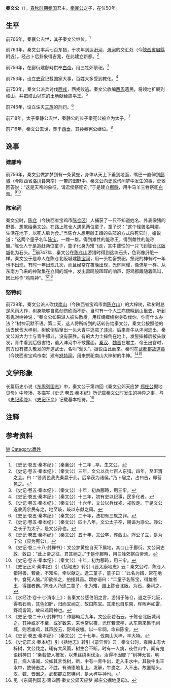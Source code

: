 {{Infobox 先秦人物
|名称=秦文公
|图像=
|图说=
|别称=
|姓=嬴
|氏=秦
|名=康
|字=
|别名=
|别字=
|谥号=文公
|时代=春秋
|国家=秦国
|身份=秦国君主
|出生日期=
|逝世日期=前716年
|在位年代=前766年—前716年
|父=秦襄公
|母=
|正妻=
|妾=
|夫=
|子女=秦静公
|太子=秦静公→秦宪公
|都城=汧→汧渭之会
|居所=西垂宫<ref name="秦始皇">《史记·卷六·秦始皇本纪》：文公立，居西垂宫。五十年死，葬西垂。</ref>
|墓葬=西垂
}}

'''秦文公'''（{{bd|？||前716年||Q}}），[[春秋时期|春秋时期]][[秦国|秦国]]君主。[[秦襄公|秦襄公]]之子，在位50年。

== 生平 ==
前766年，秦襄公去世，其子秦文公继位。<ref>《史记·卷五·秦本纪》：（秦襄公）十二年…卒。生文公。</ref>

前763年，秦文公率兵七百东猎，于次年到达[[汧河|汧河]]、[[渭河|渭河]]的交汇处（今[[陝西省|陝西省]][[眉縣|眉縣]]附近）。经占卜后卦象得吉兆，在此建立新都。<ref>《史记·卷五·秦本纪》：（秦文公）三年，文公以兵七百人东猎。四年，至汧渭之会。曰：“昔周邑我先秦嬴于此，后卒获为诸侯。”乃卜居之，占曰吉，即营邑之。</ref>

前756年，在鄜衍建鄜畤供奉[[白帝|白帝]]，用三牲郊祭祀。<ref>《史记·卷五·秦本纪》：（秦文公）十年，初為鄜畤，用三牢。</ref>

前753年，设立[[史官|史官]]记载国家大事，百姓大多受到教化。<ref>《史记·卷五·秦本纪》：（秦文公）十三年，初有史以纪事，民多化者。</ref>

前750年，秦文公派兵讨伐[[西戎|西戎]]，西戎败逃。秦文公收编[[西周|西周]]遗民，将领地扩展到[[岐山縣|岐山]]，并把岐山以东的土地献给[[周平王|周平王]]。<ref>《史记·卷五·秦本纪》：（秦文公）十六年，文公以兵伐戎，戎败走。于是文公遂收周余民有之，地至岐，岐以东献之周。</ref>

前746年，设立诛灭[[三族|三族]]的刑罚。<ref>《史记·卷五·秦本纪》：（秦文公）二十年，法初有三族之罪。</ref>

前718年，太子[[秦静公|秦静公]]去世，秦静公的长子[[秦宪公|秦宪公]]被立为太子。<ref>《史记·卷五·秦本纪》：（秦文公）四十八年，文公太子卒，赐谥为竫公。竫公之长子为太子，是文公孙也。</ref>

前716年，秦文公去世，葬于[[西垂|西垂]]{{NoteTag|《史记·卷五·秦本纪》记载为西山。<ref name="秦始皇"/>而关于西山的位置，《史记集解·秦本纪》记载为陇西郡的西县，即西垂陵园。<ref>《史记集解·秦本纪》引徐廣曰：皇甫謐云葬於西山，在今隴西之西縣。</ref>而《史记正义·秦本纪》则记载为陕西省宝鸡市陈仓区西北的秦陵山，又称西山大麓。<ref>《史记正义·秦本纪》引《括地志》：秦宁（应为宪）公墓在岐州陈仓县西北三十七里秦陵山。帝王世纪云秦宁（应为宪）公葬西山大麓，故号秦陵山也。按：文公亦葬西山，盖秦陵山也。</ref>}}，其孙秦宪公继位。<ref>《史记·卷五·秦本纪》：（秦文公）五十年，文公卒，葬西山。竫公子立，是为宁公（应为宪公）。</ref>

== 逸事 ==
=== 建鄜畤 ===
前756年，秦文公做梦梦到有一条黄蛇，身体从天上下垂到地面，嘴巴一直伸到[[鄜城|鄜城]]（今陕西省[[洛川县|洛川县]]東南）一带的田野中。秦文公向[[史敦|史敦]]询问梦中发生的事，史敦回答说：“这是天帝的象征，请君侯祭祀它。”于是建立[[鄜畤|鄜畤]]，用牛马羊三牲祭祀[[白帝|白帝]]。<ref>《史记·卷二十八·封禅书》：文公梦黄蛇自天下属地，其口止于鄜衍。文公问史敦，敦曰：“此上帝之征，君其祠之。”于是作鄜畤，用三牲郊祭白帝焉。</ref><ref>《史记·卷五·秦本纪》：（秦文公）十年，初为鄜畤，用三牢。</ref>

=== 陈宝祠 ===
秦文公时，[[陈仓|陈仓]]（今陕西省宝鸡市[[陈仓区|陈仓区]]）人捕获了一只不知道姓名、外表像猪的野兽，想献给秦文公。在路上陈仓人遇见两位童子，童子说：“这个怪兽名叫媦，生活在地下，以死人脑为食。”当陈仓人想用敲击媦的头部的方式杀死它时，媦说道：“这两个童子名叫[[陈宝|陈宝]]，一雌一雄。得到雄性的能称王，得到雌性的能称霸。”陈仓人于是追赶两位童子，童子化身为雉飞走，其中雌性的一只飞到陈仓[[北阪城|北阪城]]化为石头。<ref>《史记正义·秦本纪》引《括地志》转引《晋太康地志》云：秦文公时，陈仓人猎得兽，若彘，不知名，牵以献之。逢二童子，童子曰：“此名为媦，常在地中，食死人脑。”即欲杀之，拍捶其首。媦亦语曰：“二童子名陈宝，得雄者王，得雌者霸。”陈仓人乃逐二童子，化为雉，雌上陈仓北阪，为石，秦祠之。</ref>前747年，秦文公在[[陈仓山|陈仓山]]游猎时得到这块石头，色彩像肝脏一样。秦文公于是命人在陈仓北阪城建[[陈宝祠|陈宝祠]]，用一头牲畜祭祀。祭祀的神有时一年也不出现，有时一年出现几次，而且经常在夜晚出现，光辉照耀，像流星一样。从东南方飞来的神聚集在立祠的城中，发出雷鸣般晖晖的响声，野鸡都跟随着鸣叫，因此称作“鸡鸣神”。<ref>《水经注·卷十七·渭水上》：昔秦文公感伯阳之言，游猎于陈仓，遇之于北阪，得若石焉，其色如肝，归而宝祠之，故曰陈宝。其来也自东南，晖晖声如雷，野鸡皆鸣，故曰鸡鸣神也。</ref><ref>《史记·卷二十八·封禅书》：作鄜畤后九年，文公获若石云，于陈仓北阪城祠之。其神或岁不至，或岁数来，来也常以夜，光辉若流星，从东南来集于祠城，则若雄鸡，其声殷云，野鸡夜雊。以一牢祠，命曰陈宝。</ref>

=== 怒特祠 ===
前739年，秦文公派人砍伐[[陈仓山|南山]]（今陕西省宝鸡市南[[陈仓山|陈仓山]]）的大梓树，砍树时总是风雨大作，树身能够自愈创伤砍而不断。当时有一个人生病夜晚到山里去，听到有鬼对树神说：“秦文公如果派人披头散发，用红绳缠绕树身砍伐你，你有什么办法？”树神沉默不语。第二天，这人将所听到的话转告给秦文公，秦文公按照他的话去砍伐大梓树，树砍倒后窜出一头大青牛逃进了[[沣河_(渭河)|沣河]]。后来青牛从沣河逃出，秦文公派大力士与青牛搏斗，没有获胜。有的大力士摔倒在地上，发髻摔掉后披头散发，青牛看到后很害怕，逃入沣河中不敢露面。[[秦朝|秦]][[汉朝|汉]]、[[魏晋|魏晋]]在君主、帝王出宫时，前方设有披头散发的开道武士，名叫“髦头”，据说由此而来。秦时在[[武都郡|武都郡]][[故道县|故道县]]（今陕西省宝鸡市南）建有[[怒特祠|怒特祠]]，用来祭祀南山大梓树的牛神。<ref>《史记·卷五·秦本纪》：（秦文公）二十七年，伐南山大梓，丰大特。</ref><ref>《史记正义·秦本纪》引《括地志》转引《录异传》云：秦文公时，雍南山有大梓树，文公伐之，辄有大风雨，树生合不断。时有一人病，夜往山中，闻有鬼语树神曰：“秦若使人被发，以朱丝绕树伐汝，汝得不因耶？”树神无言。明日，病人语闻，公如其言伐树，断，中有一青牛出，走入丰水中。其後牛出丰水中，使骑击之，不胜。有骑堕地复上，发解，牛畏之，入不出，故置髦头。汉、魏、晋因之。武都郡立怒特祠，是大梓牛神也。</ref>

== 文学形象 ==
长篇历史小说《[[东周列国志|东周列国志]]》中，秦文公于第四回《秦文公郊天应梦 [[郑庄公|郑庄公]]掘地见母》中登场，多描写《史记·卷五·秦本纪》所记载秦文公时发生的神异之事，与《[[史记索隐|史记索隐]]》、《[[史记正义|史记正义]]》记载基本相符。<ref>见 《东周列国志·第四回·秦文公郊天应梦 郑庄公掘地见母》。</ref>

== 注释 ==
{{Reflist|group="註"|1}}

== 参考资料 ==
{{reflist|2}}

{{中国皇帝|父[[秦襄公|秦襄公]]|孫[[秦憲公|秦憲公]]|[[秦國君主|秦國君主]]|前766年—前716年}}
{{秦国君主}}

[[Category:秦國君主|W]]
[[Category:嬴姓|Category:嬴姓]]